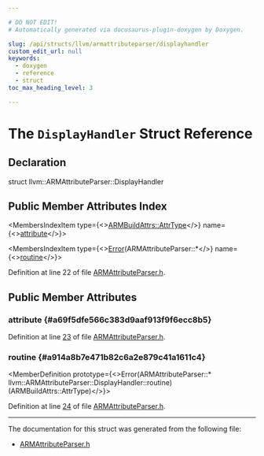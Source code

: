 ```yaml
---

# DO NOT EDIT!
# Automatically generated via docusaurus-plugin-doxygen by Doxygen.

slug: /api/structs/llvm/armattributeparser/displayhandler
custom_edit_url: null
keywords:
  - doxygen
  - reference
  - struct
toc_max_heading_level: 3

---
```





# The `DisplayHandler` Struct Reference

<DoxygenPage pluginConfig={pluginConfig}>



## Declaration

<CodeBlock>struct llvm::ARMAttributeParser::DisplayHandler</CodeBlock>

## Public Member Attributes Index

<MembersIndex>

<MembersIndexItem
  type={<><a href="/docs/api/namespaces/llvm/armbuildattrs/#aea10ca6bf098a425d51ac7fe65d30ed6">ARMBuildAttrs::AttrType</a></>}
  name={<><a href="#a69f5dfe566c383d9aaf913f9f6ecc8b5">attribute</a></>}>
</MembersIndexItem>

<MembersIndexItem
  type={<><a href="/docs/api/classes/llvm/error">Error</a>(ARMAttributeParser::&#42;</>}
  name={<><a href="#a914a8b7e471b82c6a2e879c41a1611c4">routine</a></>}>
</MembersIndexItem>

</MembersIndex>


Definition at line 22 of file <a href="/docs/api/files/include/include/llvm/include/llvm/support/armattributeparser-h">ARMAttributeParser.h</a>.

<SectionDefinition>

## Public Member Attributes

### attribute {#a69f5dfe566c383d9aaf913f9f6ecc8b5}

<MemberDefinition
  prototype="ARMBuildAttrs::AttrType llvm::ARMAttributeParser::DisplayHandler::attribute">

Definition at line <a href="/docs/api/files/include/include/llvm/include/llvm/support/armattributeparser-h/#l00023">23</a> of file <a href="/docs/api/files/include/include/llvm/include/llvm/support/armattributeparser-h">ARMAttributeParser.h</a>.
</MemberDefinition>

### routine {#a914a8b7e471b82c6a2e879c41a1611c4}

<MemberDefinition
  prototype={<>Error(ARMAttributeParser::&#42; llvm::ARMAttributeParser::DisplayHandler::routine) (ARMBuildAttrs::AttrType)</>}>

Definition at line <a href="/docs/api/files/include/include/llvm/include/llvm/support/armattributeparser-h/#l00024">24</a> of file <a href="/docs/api/files/include/include/llvm/include/llvm/support/armattributeparser-h">ARMAttributeParser.h</a>.
</MemberDefinition>

</SectionDefinition>

<hr/>

The documentation for this struct was generated from the following file:

<ul>
<li><a href="/docs/api/files/include/include/llvm/include/llvm/support/armattributeparser-h">ARMAttributeParser.h</a></li>
</ul>

</DoxygenPage>
